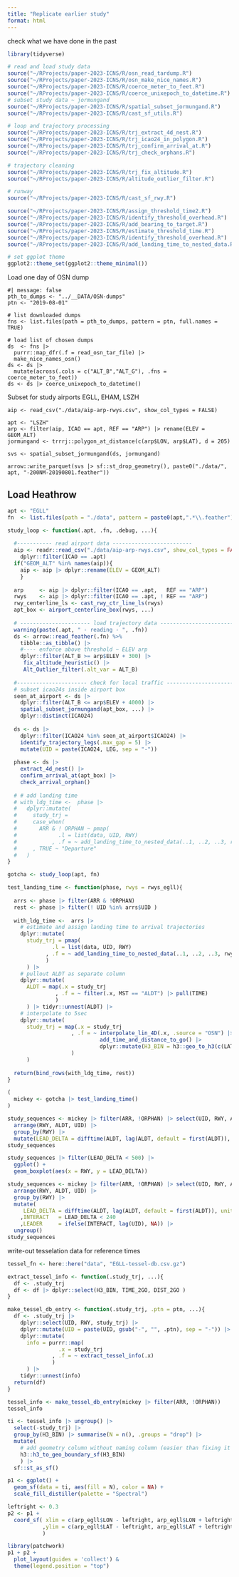 ```yaml
---
title: "Replicate earlier study"
format: html
---
```


check what we have done in the past

```r
library(tidyverse)

# read and load study data
source("~/RProjects/paper-2023-ICNS/R/osn_read_tardump.R")
source("~/RProjects/paper-2023-ICNS/R/osn_make_nice_names.R")
source("~/RProjects/paper-2023-ICNS/R/coerce_meter_to_feet.R")
source("~/RProjects/paper-2023-ICNS/R/coerce_unixepoch_to_datetime.R")
# subset study data ~ jormungand
source("~/RProjects/paper-2023-ICNS/R/spatial_subset_jormungand.R")
source("~/RProjects/paper-2023-ICNS/R/cast_sf_utils.R")

# loop and trajectory processing
source("~/RProjects/paper-2023-ICNS/R/trj_extract_4d_nest.R")
source("~/RProjects/paper-2023-ICNS/R/trj_icao24_in_polygon.R")
source("~/RProjects/paper-2023-ICNS/R/trj_confirm_arrival_at.R")
source("~/RProjects/paper-2023-ICNS/R/trj_check_orphans.R")

# trajectory cleaning
source("~/RProjects/paper-2023-ICNS/R/trj_fix_altitude.R")
source("~/RProjects/paper-2023-ICNS/R/altitude_outlier_filter.R")

# runway 
source("~/RProjects/paper-2023-ICNS/R/cast_sf_rwy.R")

source("~/RProjects/paper-2023-ICNS/R/assign_threshold_time2.R")
source("~/RProjects/paper-2023-ICNS/R/identify_threshold_overhead.R")
source("~/RProjects/paper-2023-ICNS/R/add_bearing_to_target.R")
source("~/RProjects/paper-2023-ICNS/R/estimate_threshold_time.R")
source("~/RProjects/paper-2023-ICNS/R/identify_threshold_overhead.R")
source("~/RProjects/paper-2023-ICNS/R/add_landing_time_to_nested_data.R")

# set ggplot theme
ggplot2::theme_set(ggplot2::theme_minimal())
```

Load one day of OSN dump

```{}
#| message: false
pth_to_dumps <- "../__DATA/OSN-dumps"
ptn <- "2019-08-01"

# list downloaded dumps
fns <- list.files(path = pth_to_dumps, pattern = ptn, full.names = TRUE)

# load list of chosen dumps
ds  <- fns |> 
  purrr::map_dfr(.f = read_osn_tar_file) |> 
  make_nice_names_osn()
ds <- ds |> 
  mutate(across(.cols = c("ALT_B","ALT_G"), .fns = coerce_meter_to_feet)) 
ds <- ds |> coerce_unixepoch_to_datetime()
```

Subset for study airports
EGLL, EHAM, LSZH

```{}
aip <- read_csv("./data/aip-arp-rwys.csv", show_col_types = FALSE)

apt <- "LSZH"
arp <- filter(aip, ICAO == apt, REF == "ARP") |> rename(ELEV = GEOM_ALT)
jormungand <- trrrj::polygon_at_distance(c(arp$LON, arp$LAT), d = 205)

svs <- spatial_subset_jormungand(ds, jormungand)

arrow::write_parquet(svs |> sf::st_drop_geometry(), paste0("./data/", apt, "-200NM-20190801.feather"))
```

## Load Heathrow

```r
apt <- "EGLL"
fn  <- list.files(path = "./data", pattern = paste0(apt,".*\\.feather"), full.names = TRUE)
```

```r
study_loop <- function(.apt, .fn, .debug, ...){
  
  #----------- read airport data -------------------------
  aip <- readr::read_csv("./data/aip-arp-rwys.csv", show_col_types = FALSE) |> 
    dplyr::filter(ICAO == .apt)
  if("GEOM_ALT" %in% names(aip)){
    aip <- aip |> dplyr::rename(ELEV = GEOM_ALT)
    }
  
  arp     <- aip |> dplyr::filter(ICAO == .apt,   REF == "ARP")
  rwys    <- aip |> dplyr::filter(ICAO == .apt, ! REF == "ARP")
  rwy_centerline_ls <- cast_rwy_ctr_line_ls(rwys)
  apt_box <- airport_centerline_box(rwys, ...) 
  
  # ---------------------- load trajectory data --------------------------------
  warning(paste(.apt, " - reading - ", .fn))
  ds <- arrow::read_feather(.fn) %>%
    tibble::as_tibble() |>
    #---- enforce above threshold ~ ELEV arp
    dplyr::filter(ALT_B >= arp$ELEV + 300) |>
     fix_altitude_heuristic() |>
     Alt_Outlier_filter(.alt_var = ALT_B)
  
  #---------------------- check for local traffic ----------------------------
  # subset icao24s inside airport box
  seen_at_airport <- ds |> 
    dplyr::filter(ALT_B <= arp$ELEV + 4000) |> 
    spatial_subset_jormungand(apt_box, ...) |> 
    dplyr::distinct(ICAO24) 
  
  ds <- ds |> 
    dplyr::filter(ICAO24 %in% seen_at_airport$ICAO24) |> 
    identify_trajectory_legs(.max_gap = 5) |> 
    mutate(UID = paste(ICAO24, LEG, sep = "-")) 
  
  phase <- ds |> 
    extract_4d_nest() |> 
    confirm_arrival_at(apt_box) |> 
    check_arrival_orphan()
  
  # # add landing time
  # with_ldg_time <-  phase |> 
  #   dplyr::mutate(
  #     study_trj = 
  #     case_when(
  #       ARR & ! ORPHAN ~ pmap(
  #             .l = list(data, UID, RWY)
  #           , .f = ~ add_landing_time_to_nested_data(..1, ..2, ..3, rwys))) 
  #     , TRUE ~ "Departure"
  #   )
}
```

```r
gotcha <- study_loop(apt, fn)
```


```r
test_landing_time <- function(phase, rwys = rwys_egll){
  
  arrs <- phase |> filter(ARR & !ORPHAN)
  rest <- phase |> filter(! UID %in% arrs$UID )
  
  with_ldg_time <-  arrs |>
    # estimate and assign landing time to arrival trajectories
    dplyr::mutate(
      study_trj = pmap(
              .l = list(data, UID, RWY)
            , .f = ~ add_landing_time_to_nested_data(..1, ..2, ..3, rwys)
            )
      ) |> 
    # pullout ALDT as separate column
    dplyr::mutate(
      ALDT = map(.x = study_trj
               , .f = ~ filter(.x, MST == "ALDT") |> pull(TIME)
               )
      ) |> tidyr::unnest(ALDT) |> 
    # interpolate to 5sec
    dplyr::mutate(
      study_trj = map(.x = study_trj
                    , .f = ~ interpolate_lin_4D(.x, .source = "OSN") |> 
                             add_time_and_distance_to_go() |> 
                             dplyr::mutate(H3_BIN = h3::geo_to_h3(c(LAT, LON), res = 8))
                    )
      )
  
  return(bind_rows(with_ldg_time, rest))
}

(
  mickey <- gotcha |> test_landing_time()
)
```

```r
study_sequences <- mickey |> filter(ARR, !ORPHAN) |> select(UID, RWY, ALDT) |> 
  arrange(RWY, ALDT, UID) |> 
  group_by(RWY) |> 
  mutate(LEAD_DELTA = difftime(ALDT, lag(ALDT, default = first(ALDT)), units = "sec"))
study_sequences
```

```r
study_sequences |> filter(LEAD_DELTA < 500) |> 
  ggplot() +
  geom_boxplot(aes(x = RWY, y = LEAD_DELTA))
```

```r
study_sequences <- mickey |> filter(ARR, !ORPHAN) |> select(UID, RWY, ALDT) |> 
  arrange(RWY, ALDT, UID) |> 
  group_by(RWY) |> 
  mutate(
     LEAD_DELTA = difftime(ALDT, lag(ALDT, default = first(ALDT)), units = "sec")
    ,INTERACT   = LEAD_DELTA < 240
    ,LEADER     = ifelse(INTERACT, lag(UID), NA)) |> 
  ungroup()
study_sequences
```


write-out tesselation data for reference times

```r
tessel_fn <- here::here("data", "EGLL-tessel-db.csv.gz")

extract_tessel_info <- function(.study_trj, ...){
  df <- .study_trj
  df <- df |> dplyr::select(H3_BIN, TIME_2GO, DIST_2GO )
}

make_tessel_db_entry <- function(.study_trj, .ptn = ptn, ...){
  df <- .study_trj |> 
    dplyr::select(UID, RWY, study_trj) |> 
    dplyr::mutate(UID = paste(UID, gsub("-", "", .ptn), sep = "-")) |> 
    dplyr::mutate(
      info = purrr::map(
                .x = study_trj
              , .f = ~ extract_tessel_info(.x)
              )
      ) |> 
    tidyr::unnest(info)
  return(df)
}
```

```r
tessel_info <- make_tessel_db_entry(mickey |> filter(ARR, !ORPHAN))
tessel_info
```

```r
ti <- tessel_info |> ungroup() |> 
  select(-study_trj) |> 
  group_by(H3_BIN) |> summarise(N = n(), .groups = "drop") |> 
  mutate(
    # add geometry column without naming column (easier than fixing it afterwards)
    h3::h3_to_geo_boundary_sf(H3_BIN)
    ) |> 
  sf::st_as_sf()

p1 <- ggplot() +
  geom_sf(data = ti, aes(fill = N), color = NA) + 
  scale_fill_distiller(palette = "Spectral")

leftright <- 0.3
p2 <- p1 +
  coord_sf( xlim = c(arp_egll$LON - leftright, arp_egll$LON + leftright)
           ,ylim = c(arp_egll$LAT - leftright, arp_egll$LAT + leftright)
           )

library(patchwork)
p1 + p2 +
  plot_layout(guides = 'collect') &
  theme(legend.position = "top")
```

